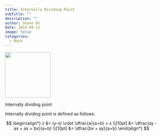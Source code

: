 ```yaml
---
title: Internally Dividing Point
subtitle: ""
description: ""
author: Shane Oh
date: 2024-09-13
image: false
categories:
  - Math
---
```


::: {#fig-internally-dividing-point}
![](InternallyDividingPoint/internallyDividingPoint.svg){height=150px}

Internally dividing point
:::

Internally dividing point is defined as follows:

$$
\begin{align*}
z &= (y-x) \cdot \dfrac{a}{a+b} + x \\[10pt]
&= \dfrac{ay - ax + ax + bx}{a+b} \\[10pt]
&= \dfrac{bx + ay}{a+b}
\end{align*}
$$
